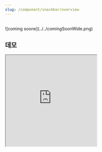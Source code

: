 ```yaml
---
slug: /component/snackbar/overview
---
```


<br />
![coming soone](../../comingSoonWide.png)

## 데모

<Iframe
  src="https://sprout-storybook.vercel.app/iframe.html?args=&id=components-snackbar--basic&viewMode=story"
  height="300px"
/>
